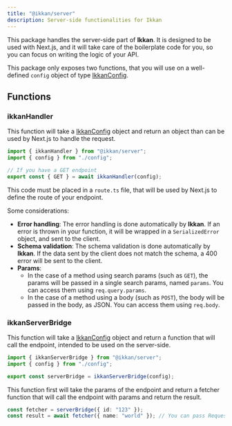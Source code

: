 ```yaml
---
title: "@ikkan/server"
description: Server-side functionalities for Ikkan
---
```



This package handles the server-side part of **Ikkan**. It is designed to be used with Next.js, and it will take care of the boilerplate code for you, so you can focus on writing the logic of your API.

This package only exposes two functions, that you will use on a well-defined `config` object of type [IkkanConfig](/docs/ikkan-core#type-ikkanconfig).

## Functions

### ikkanHandler

This function will take a [IkkanConfig](/docs/ikkan-core#type-ikkanconfig) object and return an object than can be used by Next.js to handle the request.

```ts
import { ikkanHandler } from "@ikkan/server";
import { config } from "./config";

// If you have a GET endpoint
export const { GET } = await ikkanHandler(config);
```

This code must be placed in a `route.ts` file, that will be used by Next.js to define the route of your endpoint.

Some considerations:
- **Error handling**: The error handling is done automatically by **Ikkan**. If an error is thrown in your function, it will be wrapped in a `SerializedError` object, and sent to the client.
- **Schema validation**: The schema validation is done automatically by **Ikkan**. If the data sent by the client does not match the schema, a 400 error will be sent to the client.
- **Params**: 
  - In the case of a method using search params (such as `GET`), the params will be passed in a single search params, named `params`. You can access them using `req.query.params`.
  - In the case of a method using a body (such as `POST`), the body will be passed in the body, as JSON. You can access them using `req.body`.

### ikkanServerBridge

This function will take a [IkkanConfig](/docs/ikkan-core#type-ikkanconfig) object and return a function that will call the endpoint, intended to be used on the server-side.

```ts
import { ikkanServerBridge } from "@ikkan/server";
import { config } from "./config";

export const serverBridge = ikkanServerBridge(config);
```

This function first will take the params of the endpoint and return a fetcher function that will call the endpoint with params and return the result.

```ts
const fetcher = serverBridge({ id: "123" });
const result = await fetcher({ name: "world" }); // You can pass RequestInit to the fetcher
```